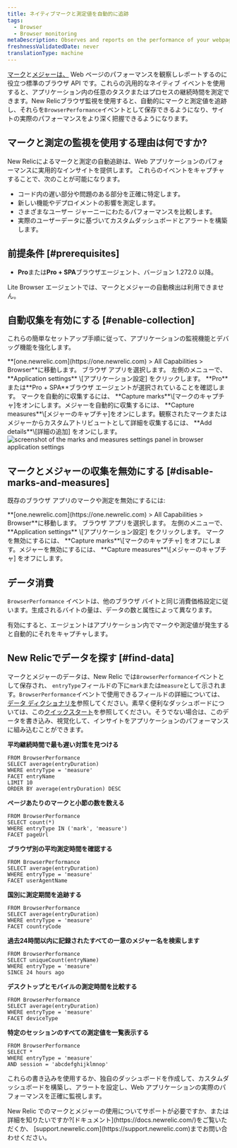 ```yaml
---
title: ネイティブマークと測定値を自動的に追跡
tags:
  - Browser
  - Browser monitoring
metaDescription: Observes and reports on the performance of your webpages by automatically tracking native marks and measures.
freshnessValidatedDate: never
translationType: machine
---
```


[マーク](https://developer.mozilla.org/en-US/docs/Web/API/Performance/mark)と[メジャーは、](https://developer.mozilla.org/en-US/docs/Web/API/Performance/measure) Web ページのパフォーマンスを観察しレポートするのに役立つ標準のブラウザ API です。これらの汎用的なネイティブ イベントを使用すると、アプリケーション内の任意のタスクまたはプロセスの継続時間を測定できます。New Relicブラウザ監視を使用すると、自動的にマークと測定値を追跡し、それらを`BrowserPerformance`イベントとして保存できるようになり、サイトの実際のパフォーマンスをより深く把握できるようになります。

## マークと測定の監視を使用する理由は何ですか?

New Relicによるマークと測定の自動追跡は、Web アプリケーションのパフォーマンスに実用的なインサイトを提供します。 これらのイベントをキャプチャすることで、次のことが可能になります。

* コード内の遅い部分や問題のある部分を正確に特定します。
* 新しい機能やデプロイメントの影響を測定します。
* さまざまなユーザー ジャーニーにわたるパフォーマンスを比較します。
* 実際のユーザーデータに基づいてカスタムダッシュボードとアラートを構築します。

## 前提条件 [#prerequisites]

* **Pro**または**Pro + SPA**ブラウザエージェント、バージョン 1.272.0 以降。

<Callout variant="important">
  Lite Browser エージェントでは、マークとメジャーの自動検出は利用できません。
</Callout>

## 自動収集を有効にする [#enable-collection]

これらの簡単なセットアップ手順に従って、アプリケーションの監視機能とデバッグ機能を強化します。

<Steps>
  <Step>
    **[one.newrelic.com](https://one.newrelic.com) &gt; All Capabilities &gt; Browser**に移動します。
  </Step>

  <Step>
    ブラウザ アプリを選択します。
  </Step>

  <Step>
    左側のメニューで、 **Application settings** \[アプリケーション設定] をクリックします。
  </Step>

  <Step>
    **Pro**または**Pro + SPA**ブラウザ エージェントが選択されていることを確認します。
  </Step>

  <Step>
    マークを自動的に収集するには、 **Capture marks**\[マークのキャプチャ]をオンにします。メジャーを自動的に収集するには、 **Capture measures**\[メジャーのキャプチャ]をオンにします。観察されたマークまたはメジャーからカスタムアトリビュートとして詳細を収集するには、 **Add details**\[詳細の追加] をオンにします。
  </Step>
</Steps>

<img title="Marks and measures settings" alt="screenshot of the marks and measures settings panel in browser application settings" src="/images/M_and_M settings.png" />

## マークとメジャーの収集を無効にする [#disable-marks-and-measures]

既存のブラウザ アプリのマークや測定を無効にするには:

<Steps>
  <Step>
    **[one.newrelic.com](https://one.newrelic.com) &gt; All Capabilities &gt; Browser**に移動します。
  </Step>

  <Step>
    ブラウザ アプリを選択します。
  </Step>

  <Step>
    左側のメニューで、 **Application settings** \[アプリケーション設定] をクリックします。
  </Step>

  <Step>
    マークを無効にするには、 **Capture marks**\[マークのキャプチャ] をオフにします。メジャーを無効にするには、 **Capture measures**\[メジャーのキャプチャ] をオフにします。
  </Step>
</Steps>

## データ消費

`BrowserPerformance` イベントは、他のブラウザ バイトと同じ消費価格設定に従います。生成されるバイトの量は、データの数と属性によって異なります。

有効にすると、エージェントはアプリケーション内でマークや測定値が発生すると自動的にそれをキャプチャします。

## New Relicでデータを探す [#find-data]

マークとメジャーのデータは、New Relic では`BrowserPerformance`イベントとして保存され、 `entryType`フィールドの下に`mark`または`measure`として示されます。`BrowserPerformance`イベントで使用できるフィールドの詳細については、[データ ディクショナリを](https://docs.newrelic.com/attribute-dictionary/?event=BrowserPerformance)参照してください。素早く便利なダッシュボードについては、この[クイックスタート](https://newrelic.com/instant-observability/browser-marks-and-measures)を参照してください。そうでない場合は、このデータを書き込み、視覚化して、インサイトをアプリケーションのパフォーマンスに組み込むことができます。

**平均継続時間で最も遅い対策を見つける**

```nrql
FROM BrowserPerformance 
SELECT average(entryDuration) 
WHERE entryType = 'measure' 
FACET entryName 
LIMIT 10 
ORDER BY average(entryDuration) DESC
```

**ページあたりのマークと小節の数を数える**

```nrql
FROM BrowserPerformance 
SELECT count(*) 
WHERE entryType IN ('mark', 'measure') 
FACET pageUrl
```

**ブラウザ別の平均測定時間を確認する**

```nrql
FROM BrowserPerformance 
SELECT average(entryDuration) 
WHERE entryType = 'measure' 
FACET userAgentName
```

**国別に測定期間を追跡する**

```nrql
FROM BrowserPerformance 
SELECT average(entryDuration) 
WHERE entryType = 'measure' 
FACET countryCode
```

**過去24時間以内に記録されたすべての一意のメジャー名を検索します**

```nrql
FROM BrowserPerformance 
SELECT uniqueCount(entryName) 
WHERE entryType = 'measure' 
SINCE 24 hours ago
```

**デスクトップとモバイルの測定時間を比較する**

```nrql
FROM BrowserPerformance 
SELECT average(entryDuration) 
WHERE entryType = 'measure' 
FACET deviceType
```

**特定のセッションのすべての測定値を一覧表示する**

```nrql
FROM BrowserPerformance 
SELECT * 
WHERE entryType = 'measure' 
AND session = 'abcdefghijklmnop'
```

これらの書き込みを使用するか、独自のダッシュボードを作成して、カスタムダッシュボードを構築し、アラートを設定し、Web アプリケーションの実際のパフォーマンスを正確に監視します。

<Callout variant="tip">
  New Relic でのマークとメジャーの使用についてサポートが必要ですか、または詳細を知りたいですか?[ドキュメント](https://docs.newrelic.com/)をご覧いただくか、 [support.newrelic.com](https://support.newrelic.com)までお問い合わせください。
</Callout>